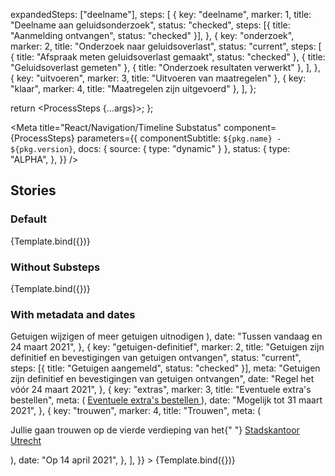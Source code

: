 
  expandedSteps: ["deelname"],
  steps: [
    {
      key: "deelname",
      marker: 1,
      title: "Deelname aan geluidsonderzoek",
      status: "checked",
      steps: [{ title: "Aanmelding ontvangen", status: "checked" }],
    },
    {
      key: "onderzoek",
      marker: 2,
      title: "Onderzoek naar geluidsoverlast",
      status: "current",
      steps: [
        { title: "Afspraak meten geluidsoverlast gemaakt", status: "checked" },
        { title: "Geluidsoverlast gemeten" },
        { title: "Onderzoek resultaten verwerkt" },
      ],
    },
    { key: "uitvoeren", marker: 3, title: "Uitvoeren van maatregelen" },
    { key: "klaar", marker: 4, title: "Maatregelen zijn uitgevoerd" },
  ],
};

  return <ProcessSteps {...args}></ProcessSteps>;
};

<Meta
  title="React/Navigation/Timeline Substatus"
  component={ProcessSteps}
  parameters={{
    componentSubtitle: `${pkg.name} - ${pkg.version}`,
    docs: { source: { type: "dynamic" } },
    status: {
      type: "ALPHA",
    },
  }}
/>

## Stories

### Default

<Canvas>
  <Story name="Default" args={exampleArgs}>
    {Template.bind({})}
  </Story>
</Canvas>

### Without Substeps

<Canvas>
  <Story
    name="No Substeps"
    args={{
      steps: [
        {
          key: "getuigen-wijzigen",
          marker: 1,
          title: "Getuigen wijzigen of meer getuigen uitnodigen",
          status: "checked",
        },
        {
          key: "getuigen-definitief",
          marker: 2,
          title: "Getuigen zijn definitief en bevestigingen van getuigen ontvangen",
          status: "current",
        },
        { key: "extras", marker: 3, title: "Eventuele extra's bestellen" },
        { key: "trouwen", marker: 4, title: "Trouwen" },
      ],
    }}
  >
    {Template.bind({})}
  </Story>
</Canvas>

### With metadata and dates

<Canvas>
  <Story
    name="With metadata"
    args={{
      steps: [
        {
          key: "getuigen-wijzigen",
          marker: 1,
          title: "Getuigen wijzigen of meer getuigen uitnodigen",
          status: "checked",
          meta: (
            <a className="utrecht-link" href="#">
              Getuigen wijzigen of meer getuigen uitnodigen
            </a>
          ),
          date: "Tussen vandaag en 24 maart 2021",
        },
        {
          key: "getuigen-definitief",
          marker: 2,
          title: "Getuigen zijn definitief en bevestigingen van getuigen ontvangen",
          status: "current",
          steps: [{ title: "Getuigen aangemeld", status: "checked" }],
          meta: "Getuigen zijn definitief en bevestigingen van getuigen ontvangen",
          date: "Regel het vóór 24 maart 2021",
        },
        {
          key: "extras",
          marker: 3,
          title: "Eventuele extra's bestellen",
          meta: (
            <a className="utrecht-link" href="#">
              Eventuele extra's bestellen
            </a>
          ),
          date: "Mogelijk tot 31 maart 2021",
        },
        {
          key: "trouwen",
          marker: 4,
          title: "Trouwen",
          meta: (
            <p className="utrecht-paragraph">
              Jullie gaan trouwen op de vierde verdieping van het{" "}
              <a className="utrecht-link" href="#">
                Stadskantoor Utrecht
              </a>
            </p>
          ),
          date: "Op 14 april 2021",
        },
      ],
    }}
  >
    {Template.bind({})}
  </Story>
</Canvas>
